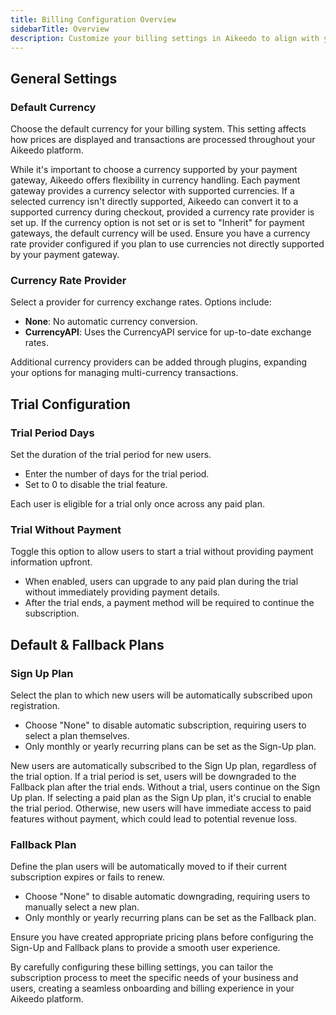 ```yaml
---
title: Billing Configuration Overview
sidebarTitle: Overview
description: Customize your billing settings in Aikeedo to align with your business model and user onboarding strategy.
---
```


## General Settings

### Default Currency

Choose the default currency for your billing system. This setting affects how prices are displayed and transactions are processed throughout your Aikeedo platform.

<Tip>
  While it's important to choose a currency supported by your payment gateway, Aikeedo offers flexibility in currency handling. Each payment gateway provides a currency selector with supported currencies. If a selected currency isn't directly supported, Aikeedo can convert it to a supported currency during checkout, provided a currency rate provider is set up.
</Tip>

<Note>
  If the currency option is not set or is set to "Inherit" for payment gateways, the default currency will be used. Ensure you have a currency rate provider configured if you plan to use currencies not directly supported by your payment gateway.
</Note>

### Currency Rate Provider

Select a provider for currency exchange rates. Options include:

- **None**: No automatic currency conversion.
- **CurrencyAPI**: Uses the CurrencyAPI service for up-to-date exchange rates.

<Note>
  Additional currency providers can be added through plugins, expanding your options for managing multi-currency transactions.
</Note>

## Trial Configuration

### Trial Period Days

Set the duration of the trial period for new users. 

- Enter the number of days for the trial period.
- Set to 0 to disable the trial feature.

<Info>
  Each user is eligible for a trial only once across any paid plan.
</Info>

### Trial Without Payment

Toggle this option to allow users to start a trial without providing payment information upfront.

- When enabled, users can upgrade to any paid plan during the trial without immediately providing payment details.
- After the trial ends, a payment method will be required to continue the subscription.

## Default & Fallback Plans

### Sign Up Plan

Select the plan to which new users will be automatically subscribed upon registration.

- Choose "None" to disable automatic subscription, requiring users to select a plan themselves.
- Only monthly or yearly recurring plans can be set as the Sign-Up plan.

<Info>
  New users are automatically subscribed to the Sign Up plan, regardless of the trial option. If a trial period is set, users will be downgraded to the Fallback plan after the trial ends. Without a trial, users continue on the Sign Up plan.
</Info>

<Warning>
  If selecting a paid plan as the Sign Up plan, it's crucial to enable the trial period. Otherwise, new users will have immediate access to paid features without payment, which could lead to potential revenue loss.
</Warning>

### Fallback Plan

Define the plan users will be automatically moved to if their current subscription expires or fails to renew.

- Choose "None" to disable automatic downgrading, requiring users to manually select a new plan.
- Only monthly or yearly recurring plans can be set as the Fallback plan.

<Note>
  Ensure you have created appropriate pricing plans before configuring the Sign-Up and Fallback plans to provide a smooth user experience.
</Note>

By carefully configuring these billing settings, you can tailor the subscription process to meet the specific needs of your business and users, creating a seamless onboarding and billing experience in your Aikeedo platform.
